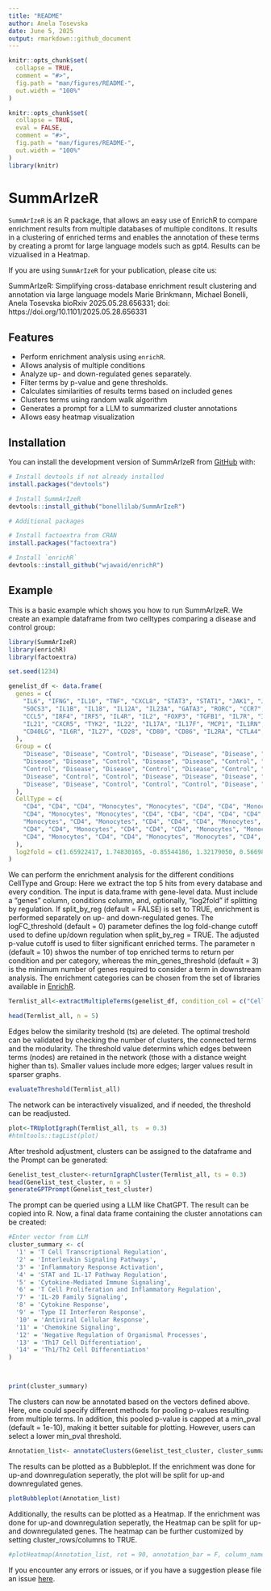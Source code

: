 ```yaml
---
title: "README"
author: Anela Tosevska
date: June 5, 2025
output: rmarkdown::github_document
---
```


<!-- README.md is generated from README.Rmd. Please edit that file -->

```r
knitr::opts_chunk$set(
  collapse = TRUE,
  comment = "#>",
  fig.path = "man/figures/README-",
  out.width = "100%"
)

knitr::opts_chunk$set(
  collapse = TRUE,
  eval = FALSE,
  comment = "#>",
  fig.path = "man/figures/README-",
  out.width = "100%"
)
library(knitr)
```

# SummArIzeR

<!-- badges: start -->
<!-- badges: end -->

`SummArIzeR` is an R package, that allows an easy use of EnrichR to compare enrichment results from multiple databases of multiple conditons. It results in a clustering of enriched terms and enables the annotation of these terms by creating a promt for large language models such as gpt4. Results can be vizualised in a Heatmap.

If you are using `SummArIzeR` for your publication, please cite  us:

SummArIzeR: Simplifying cross-database enrichment result clustering and annotation via large language models
Marie Brinkmann, Michael Bonelli, Anela Tosevska
bioRxiv 2025.05.28.656331; doi: https://doi.org/10.1101/2025.05.28.656331 



## Features

- Perform enrichment analysis using `enrichR`.
- Allows analysis of multiple conditions
- Analyze up- and down-regulated genes separately.
- Filter terms by p-value and gene thresholds.
- Calculates similarities of results terms based on included genes
- Clusters terms using random walk algorithm 
- Generates a prompt for a LLM to summarized cluster annotations
- Allows easy heatmap visualization

## Installation

You can install the development version of SummArIzeR from [GitHub](https://github.com/) with:

``` r
# Install devtools if not already installed
install.packages("devtools")

# Install SummArIzeR
devtools::install_github("bonellilab/SummArIzeR")

# Additional packages

# Install factoextra from CRAN
install.packages("factoextra")

# Install `enrichR`
devtools::install_github("wjawaid/enrichR")
```

## Example

This is a basic example which shows you how to run SummArIzeR.
We create an example dataframe from two celltypes comparing a disease and control group:

```r
library(SummArIzeR)
library(enrichR)
library(factoextra)

set.seed(1234)

genelist_df <- data.frame(
  genes = c(
    "IL6", "IFNG", "IL10", "TNF", "CXCL8", "STAT3", "STAT1", "JAK1", "JAK2", "SOCS1", 
    "SOCS3", "IL1B", "IL18", "IL12A", "IL23A", "GATA3", "RORC", "CCR7", "CXCR3", "CCL2",
    "CCL5", "IRF4", "IRF5", "IL4R", "IL2", "FOXP3", "TGFB1", "IL7R", "IL15", "NFKB1", 
    "IL21", "CXCR5", "TYK2", "IL22", "IL17A", "IL17F", "MCP1", "IL1RN", "CXCL10", "CXCL11", 
    "CD40LG", "IL6R", "IL27", "CD28", "CD80", "CD86", "IL2RA", "CTLA4", "PDCD1"
  ),
  Group = c(
    "Disease", "Disease", "Control", "Disease", "Disease", "Disease", "Control", "Control", "Disease", "Control", 
    "Disease", "Disease", "Control", "Disease", "Disease", "Control", "Disease", "Control", "Disease", "Disease", 
    "Control", "Disease", "Disease", "Control", "Disease", "Control", "Control", "Control", "Disease", "Disease", 
    "Disease", "Control", "Control", "Disease", "Disease", "Disease", "Disease", "Control", "Disease", "Disease", 
    "Disease", "Disease", "Control", "Control", "Control", "Disease", "Control", "Control", "Control"
  ),
  CellType = c(
    "CD4", "CD4", "CD4", "Monocytes", "Monocytes", "CD4", "CD4", "Monocytes", "CD4", "Monocytes", 
    "CD4", "Monocytes", "Monocytes", "CD4", "CD4", "CD4", "CD4", "CD4", "CD4", "Monocytes", 
    "Monocytes", "CD4", "Monocytes", "CD4", "CD4", "CD4", "Monocytes", "CD4", "Monocytes", "Monocytes", 
    "CD4", "CD4", "Monocytes", "CD4", "CD4", "CD4", "Monocytes", "Monocytes", "CD4", "CD4", 
    "CD4", "Monocytes", "CD4", "CD4", "Monocytes", "Monocytes", "CD4", "CD4", "CD4"
  ),
  log2fold = c(1.65922417, 1.74830165, -0.85544186, 1.32179050, 0.56698208, 0.07638380, 0.94635326, -1.46133361, 0.62796916, 0.82025914, -0.16903290, 0.87644901, 1.73868899, -0.97828470, -0.15082871, 1.76005809, 1.91290571, -1.53005055, -0.10001167, 0.24133098, 1.61612555, -1.44515933, 1.95556692, 1.78667293, -1.67024977, 0.05684714, -0.43918613, 1.62295252, -0.21212149, 1.34401704, 0.95038247, 1.24422057, -0.44756687, 0.74067892, -1.98420664, 1.33166432, -1.97066341, -1.16936411, 1.62640563, 0.44711457, -0.48176304, -0.25691366, -1.85027587, 1.89415966, -0.27299500, 1.83030639, 1.55101962, 0.55991508, 1.88386644)
)
```
We can perform the enrichment analysis for the different conditions CellType and Group:
Here we extract the top 5 hits from every database and every condition. The input is data.frame with gene-level data. Must include a "genes" column, conditions column, and, optionally, "log2fold" if splitting by regulation. If split_by_reg (default = FALSE) is set to TRUE, enrichment is performed separately on up- and down-regulated genes. The logFC_threshold (default = 0) parameter defines the log fold-change cutoff used to define up/down regulation when split_by_reg = TRUE. The adjusted p-value cutoff is used to filter significant enriched terms. The parameter n (default = 10) shwos the number of top enriched terms to return per condition and per category, whereas the min_genes_threshold (default = 3) is the minimum number of genes required to consider a term in downstream analysis. The enrichment categories can be chosen from the set of libraries available in [EnrichR](https://maayanlab.cloud/Enrichr/#libraries).


```r
Termlist_all<-extractMultipleTerms(genelist_df, condition_col = c("CellType", "Group"), categories = c("GO_Biological_Process_2023","Reactome_2022", "BioPlanet_2019"), pval_threshold = 0.05, n = 5, split_by_reg = T)

```



```r
head(Termlist_all, n = 5)

```



Edges below the similarity treshold (ts) are deleted. 
The optimal treshold can be validated by checking the number of clusters, the connected terms and the modularity. The threshold value determins which edges between terms (nodes) are retained in the network (those with a distance weight higher than ts). Smaller values include more edges; larger values result in sparser graphs.

```r

evaluateThreshold(Termlist_all)

```


The network can be interactively visualized, and if needed, the threshold can be readjusted. 

```r
plot<-TRUplotIgraph(Termlist_all, ts  = 0.3)
#htmltools::tagList(plot)
```

After treshold adjustment, clusters can be assigned to the dataframe and the Prompt can be generated:

```r
Genelist_test_cluster<-returnIgraphCluster(Termlist_all, ts = 0.3)
head(Genelist_test_cluster, n = 5)
generateGPTPrompt(Genelist_test_cluster)
```
The prompt can be queried using a LLM like ChatGPT. The result can be copied into R. 
Now, a final data frame containing the cluster annotations can be created: 

```r
#Enter vector from LLM 
cluster_summary <- c(
  '1' = 'T Cell Transcriptional Regulation',
  '2' = 'Interleukin Signaling Pathways',
  '3' = 'Inflammatory Response Activation',
  '4' = 'STAT and IL-17 Pathway Regulation',
  '5' = 'Cytokine-Mediated Immune Signaling',
  '6' = 'T Cell Proliferation and Inflammatory Regulation',
  '7' = 'IL-20 Family Signaling',
  '8' = 'Cytokine Response',
  '9' = 'Type II Interferon Response',
  '10' = 'Antiviral Cellular Response',
  '11' = 'Chemokine Signaling',
  '12' = 'Negative Regulation of Organismal Processes',
  '13' = 'Th17 Cell Differentiation',
  '14' = 'Th1/Th2 Cell Differentiation'
)



print(cluster_summary)

```
The clusters can now be annotated based on the vectors defined above. Here, one could specify different methods for pooling p-values resulting from multiple terms. In addition, this pooled p-value is capped at a min_pval (default = 1e-10), making it better suitable for plotting. However, users can select a lower min_pval threshold.

```r
Annotation_list<- annotateClusters(Genelist_test_cluster, cluster_summary)
```
The results can be plotted as a Bubbleplot. If the enrichment was done for up-and downregulation seperatly, the plot will be split for up-and downregulated genes.

```r

plotBubbleplot(Annotation_list)

```
Additionally, the results can be plotted as a Heatmap. If the enrichment was done for up-and downregulation seperatly, the Heatmap can be split for up-and downregulated genes. The heatmap can be further customized by setting cluster_rows/columns to TRUE. 

```r

#plotHeatmap(Annotation_list, rot = 90, annotation_bar = F, column_names_centered = F)

```

If you encounter any errors or issues, or if you have a suggestion please file an issue [here](https://github.com/bonellilab/SummArIzeR/issues).
